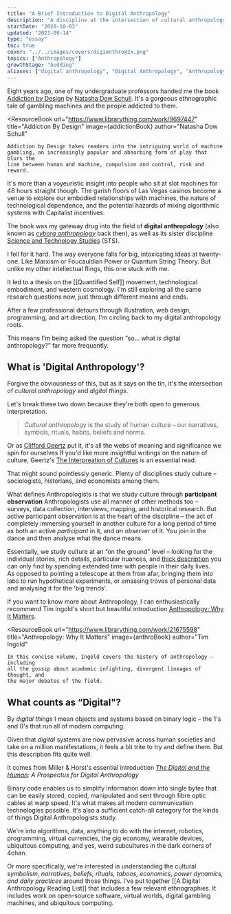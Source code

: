 ```yaml
---
title: "A Brief Introduction to Digital Anthropology"
description: "A discipline at the intersection of cultural anthropology and binary logic"
startDate: "2020-10-03"
updated: "2021-09-14"
type: "essay"
toc: true
cover: "../../images/covers/digianthro@2x.png"
topics: ["Anthropology"]
growthStage: "budding"
aliases: ["digital anthropology", "Digital Anthropology", "Anthropology"]
---
```



<IntroParagraph>Eight years ago, one of my undergraduate professors handed me the book [Addiction by Design](/addiction-by-design) by [Natasha Dow Schull](https://www.natashadowschull.org/). It's a gorgeous ethnographic tale of gambling machines and the people addicted to them.</IntroParagraph>

<ResourceBook
	url="https://www.librarything.com/work/9697447"
	title="Addiction By Design"
	image={addictionBook}
	author="Natasha Dow Schull"
>
	Addiction by Design takes readers into the intriguing world of machine
	gambling, an increasingly popular and absorbing form of play that blurs the
	line between human and machine, compulsion and control, risk and reward.
</ResourceBook>

It's more than a voyeuristic insight into people who sit at slot machines for 48 hours straight though. The garish floors of Las Vegas casinos become a venue to explore our embodied relationships with machines, the nature of technological dependence, and the potential hazards of mixing algorithmic systems with Capitalist incentives.

The book was my gateway drug into the field of **digital anthropology** (also known as _[cyborg anthropology](https://en.wikipedia.org/wiki/Cyborg_anthropology)_ back then), as well as its sister discipline [Science and Technology Studies](https://en.wikipedia.org/wiki/Science_and_technology_studies) (STS).

I fell for it hard. The way everyone falls for big, intoxicating ideas at twenty-one. Like Marxism or Foucauldian Power or Quantum String Theory. But unlike my other intellectual flings, this one stuck with me.

It led to a thesis on the [[Quantified Self]] movement, technological embodiment, and western cosmology. I'm still exploring all the same research questions now, just through different means and ends.

After a few professional detours through illustration, web design, programming, and art direction, I'm circling back to my digital anthropology roots.

This means I'm being asked the question “so... what _is_ digital anthropology?” far more frequently.

## What is 'Digital Anthropology'?

Forgive the obviousness of this, but as it says on the tin, it's the intersection of _cultural anthropology_ and _digital things_.

Let's break these two down because they're both open to generous interpretation.

<RemoteImage
	width="900px"
	margin="0 auto"
	alt="A venn diagram showing the intersection of anthropology and digital systems"
	src="https://res.cloudinary.com/dg3gyk0gu/image/upload/c_scale,f_auto,q_auto:good,w_1000/v1602606477/maggieappleton.com/notes/digital-anth/whasdigitalanth.png"
/>

> _Cultural anthropology_ is the study of human culture – our narratives, symbols, rituals, habits, beliefs and norms.

Or as [Clifford Geertz](https://en.wikipedia.org/wiki/Clifford_Geertz) put it, it's all the webs of meaning and significance we spin for ourselves <Footnote id={1}>If you'd like more insightful writings on the nature of culture, Geertz's [The Interpreation of Cultures](/interpretation-cultures) is an essential read</Footnote>.

That might sound pointlessly generic. Plenty of disciplines study culture – sociologists, historians, and economists among them.

What defines Anthropologists is that we study culture through **participant observation** <Footnote id={2}>Anthropologists use all manner of other methods too – surveys, data collection, interviews, mapping, and historical research. But active participant observation is at the heart of the discipline</Footnote>
– the act of completely immersing yourself in another culture for a long period of time as both an active _participant_ in it, and _an observer_ of it. You join in the dance and then analyse what the dance means.

Essentially, we study culture at an “on the ground" level – looking for the individual stories, rich details, particular nuances, and [thick description](https://en.wikipedia.org/wiki/Thick_description) you can only find by spending extended time with people in their daily lives.  
As opposed to pointing a telescope at them from afar, bringing them into labs to run hypothetical experiments, or amassing troves of personal data and analysing it for the 'big trends'.

If you want to know more about Anthropology, I can enthusiastically recommend Tim Ingold's short but beautiful introduction [Anthropology: Why It Matters](https://www.librarything.com/work/21675598).

<ResourceBook
	url="https://www.librarything.com/work/21675598"
	title="Anthropology: Why It Matters"
	image={anthroBook}
	author="Tim Ingold"
>
	In this concise volume, Ingold covers the history of anthropology – including
	all the gossip about academic infighting, divergent lineages of thought, and
	the major debates of the field.
</ResourceBook>

## What counts as “Digital"?

By _digital things_ I mean objects and systems based on binary logic – the 1's and 0's that run all of modern computing.

Given that _digital_ systems are now pervasive across human societies and take on a million manifestations, it feels a bit trite to try and define them. But this description fits quite well.

It comes from Miller & Horst's essential introduction _[The Digital and the Human](https://www.ucl.ac.uk/anthropology/people/academic-and-teaching-staff/daniel-miller/digital-and-human-prospectus-digital-anthropology-1):
A Prospectus for Digital Anthropology_

Binary code enables us to simplify information down into single bytes that can be easily stored, copied, manipulated and sent through fibre optic cables at warp speed. It's what makes all modern communication technologies possible. It's also a sufficient catch-all category for the kinds of things Digital Anthropologists study.

We're into algorithms, data, anything to do with the internet, robotics, programming, virtual currencies, the gig economy, wearable devices, ubiquitous computing, and yes, weird subcultures in the dark corners of 4chan.

Or more specifically, we're interested in understanding the cultural _symbolism, narratives, beliefs, rituals, taboos, economics, power dynamics, and daily practices_ around those things. I've put together [[A Digital Anthropology Reading List]] that includes a few relevant ethnographies. It includes work on open-source software, virtual worlds, digital gambling machines, and ubiquitous computing.
